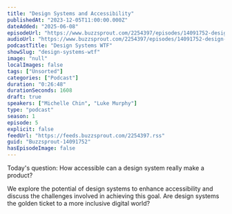 ```yaml
---
title: "Design Systems and Accessibility"
publishedAt: "2023-12-05T11:00:00.000Z"
dateAdded: "2025-06-08"
episodeUrl: "https://www.buzzsprout.com/2254397/episodes/14091752-design-systems-and-accessibility.mp3"
audioUrl: "https://www.buzzsprout.com/2254397/episodes/14091752-design-systems-and-accessibility.mp3"
podcastTitle: "Design Systems WTF"
showSlug: "design-systems-wtf"
image: "null"
localImages: false
tags: ["Unsorted"]
categories: ["Podcast"]
duration: "0:26:48"
durationSeconds: 1608
draft: true
speakers: ["Michelle Chin", "Luke Murphy"]
type: "podcast"
season: 1
episode: 5
explicit: false
feedUrl: "https://feeds.buzzsprout.com/2254397.rss"
guid: "Buzzsprout-14091752"
hasEpisodeImage: false
---
```

Today's question: How accessible can a design system really make a product?  
  
We explore the potential of design systems to enhance accessibility and discuss the challenges involved in achieving this goal. Are design systems the golden ticket to a more inclusive digital world?
